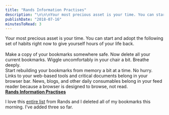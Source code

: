```yaml
---
title: "Rands Information Practises"
description: "\n\n\nYour most precious asset is your time. You can start and adopt the following set of habits right now to give yourself hours of your life back.\n\n\nMake a copy of your bookmarks somewhere safe. Now delete all your current bookmarks. Wiggle uncomfortably in your chair a bit. Breathe deeply.\n\nStart rebuilding your bookmarks from memory a bit at a time. No hurry. Links to your web-based tools and critical documents belong in your browser bar. News, blogs, and other daily consumables belong in your "
publishDate: "2018-07-16"
minutesToRead: 3
---
```


<div class="blockquote">
<div><p>Your most precious asset is your time. You can start and adopt the following set of habits right now to give yourself hours of your life back.<br /><br />
Make a copy of your bookmarks somewhere safe. Now delete all your current bookmarks. Wiggle uncomfortably in your chair a bit. Breathe deeply.<br />
Start rebuilding your bookmarks from memory a bit at a time. No hurry. Links to your web-based tools and critical documents belong in your browser bar. News, blogs, and other daily consumables belong in your feed reader because a browser is designed to browse, not read.<br />
<strong><a href="http://randsinrepose.com/archives/rands-information-practices/?ref=antonsten.com">Rands Information Practises</a></strong></p></div>
</div>

<p>I love this <a href="http://randsinrepose.com/archives/rands-information-practices/?ref=antonsten.com">entire list</a> from Rands and I deleted all of my bookmarks this morning. I've added three so far.</p>